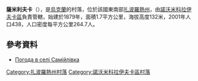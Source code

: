 {{coord|47|53|11|N|36|1|5|E|scale:100000|display=title}}

'''薩米利夫卡'''（{{lang-uk|Самійлівка}}），是[[烏克蘭|烏克蘭]]的村落，位於該國東南部[[扎波羅熱州|扎波羅熱州]]，由[[諾沃米科拉伊夫卡區|諾沃米科拉伊夫卡區]]負責管轄，始建於1879年，面積1.7平方公里，海拔高度132米，2001年人口438，人口密度每平方公里264.7人。

==參考資料==
* [http://weather.in.ua/ua/zaporozhskaja/23246 Погода в селі Самійлівка] {{Wayback|url=http://weather.in.ua/ua/zaporozhskaja/23246 |date=20111220144315 }}

[[Category:扎波羅熱州村落|Category:扎波羅熱州村落]]
[[Category:諾沃米科拉伊夫卡區村落|Category:諾沃米科拉伊夫卡區村落]]


{{Zaporizhia-geo-stub}}
